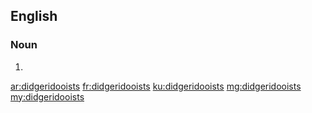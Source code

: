 ==English==

===Noun===
{{head|en|plural}}

# {{plural of|didgeridooist|lang=en}}

[[ar:didgeridooists]]
[[fr:didgeridooists]]
[[ku:didgeridooists]]
[[mg:didgeridooists]]
[[my:didgeridooists]]